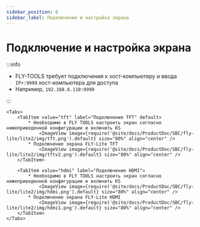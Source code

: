 ```yaml
---
sidebar_position: 6
sidebar_label: Подключение и настройка экрана
---
```







# Подключение и настройка экрана

:::info

* FLY-TOOLS требует подключения к хост-компьютеру и ввода `IP+:9999` хост-компьютера для доступа
* Например, `192.168.6.110:9999`

:::

    <Tabs>
        <TabItem value="tft" label="Подключение TFT" default>
            * Необходимо в FLY TOOLS настроить экран согласно нижеприведенной конфигурации и включить KS
                <ImageView image={require('@site/docs/ProductDoc/SBC/fly-lite/lite2/img/tft.png').default} size="80%" align="center" />
            * Подключение экрана FLY-Lite TFT
                <ImageView image={require('@site/docs/ProductDoc/SBC/fly-lite/lite2/img/tftv2.png').default} size="80%" align="center" />
        </TabItem>

        <TabItem value="hdmi" label="Подключение HDMI">
            * Необходимо в FLY TOOLS настроить экран согласно нижеприведенной конфигурации и включить KS
                <ImageView image={require('@site/docs/ProductDoc/SBC/fly-lite/lite2/img/hdmi.png').default} size="80%" align="center" />               
            * Подключение экрана FLY-Lite HDMI
                <ImageView image={require('@site/docs/ProductDoc/SBC/fly-lite/lite2/img/hdmi1.png').default} size="80%" align="center" />
        </TabItem>
    </Tabs>
